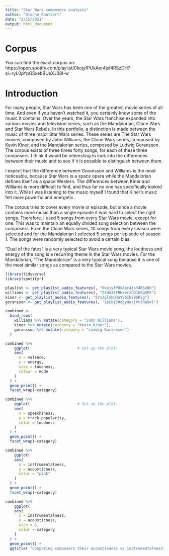 ```yaml
---
title: "Star Wars composers analysis"
author: "Dionne Gantzert"
date: "2/15/2021"
output: html_document
---
```

# Corpus
You can find the exact corpus on: https://open.spotify.com/playlist/0kojyfPUkAer4jsf4RSzDH?si=ryL0pYpGSxebBUsXJ38I-w

# Introduction
For many people, Star Wars has been one of the greatest movie series of all time. And even if you haven’t watched it, you certainly know some of the music it contains. Over the years, the Star Wars franchise expanded into various movies and television series, such as the Mandalorian, Clone Wars and Star Wars Rebels. In this portfolio, a distinction is made between the music of three major Star Wars series. These series are The Star Wars movies, composed by John Williams, the Clone Wars series, composed by Kevin Kiner, and the Mandalorian series, composed by Ludwig Goransson. The corpus exists of three times forty songs, for each of these three composers. I think it would be interesting to look into the differences between their music and to see if it is possible to distinguish between them. 

I expect that the difference between Goransson and Williams is the most noticeable, because Star Wars is a space opera while the Mandalorian defines itself as a space Western. The differences between Kiner and Williams is more difficult to find, and thus far no one has specifically looked into it. While I was listening to the music myself I found that Kiner’s music felt more powerful and energetic.

The corpus tries to cover every movie or episode, but since a movie contains more music than a single episode it was hard to select the right songs. Therefore, I used 5 songs from every Star Wars movie, except for one. This was to maintain an equally divided song selection between the composers. From the Clone Wars series, 10 songs from every season were selected and for the Mandalorian I selected 5 songs per episode of season 1. The songs were randomly selected to avoid a certain bias. 

“Dual of the fates” is a very typical Star Wars movie song, the loudness and energy of the song is a recurring theme in the Star Wars movies. For the Mandalorian, “The Mandalorian” is a very typical song because it is one of the most similar songs as compared to the Star Wars movies. 


```r
library(tidyverse)
library(spotifyr)

playlist <- get_playlist_audio_features(, "0kojyfPUkAer4jsf4RSzDH")
williams <- get_playlist_audio_features(, "2tHo38FRHxerzbD1b8gSFE")
kiner <- get_playlist_audio_features(, "5Yx2gl5bGRaYV6IbS9SRig")
goransson <- get_playlist_audio_features(, "1pCbj5RobyHokjVvlRe9xl")
```


```r
combined <-
  bind_rows(
    williams %>% mutate(category = "John Williams"),
    kiner %>% mutate(category = "Kevin Kiner"),
    goransson %>% mutate(category = "Ludwig Goransson")
  )

```

```r
combined %>%
    ggplot(                     # Set up the plot.
    aes(
      x = valence,
      y = energy,
      size = loudness,
      colour = mode
    )
  ) +
  geom_point() +
  facet_wrap(~category)
```
```r
combined %>%
    ggplot(                     # Set up the plot.
    aes(
      x = speechiness,
      y = track.popularity,
      color = loudness
    )
  ) +
  geom_point() +
  facet_wrap(~category)
```
```r
combined %>%
    ggplot(                 
    aes(
      x = instrumentalness,
      y = acousticness,
      color = "pink"
    )
  ) +
  geom_point() +
  facet_wrap(~category)
```
```r
combined %>%
    ggplot(                 
    aes(
      x = instrumentalness,
      y = acousticness,
      size = 1,
      color = category
    )
  ) +
  geom_point() +
  ggtitle( "Comparing composers their acousticness vs instrumentalness")
```


